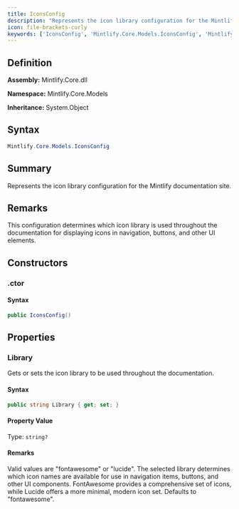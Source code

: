 ```yaml
---
title: IconsConfig
description: "Represents the icon library configuration for the Mintlify documentation site."
icon: file-brackets-curly
keywords: ['IconsConfig', 'Mintlify.Core.Models.IconsConfig', 'Mintlify.Core.Models', 'class', 'System.Object']
---
```


## Definition

**Assembly:** Mintlify.Core.dll

**Namespace:** Mintlify.Core.Models

**Inheritance:** System.Object

## Syntax

```csharp
Mintlify.Core.Models.IconsConfig
```

## Summary

Represents the icon library configuration for the Mintlify documentation site.

## Remarks

This configuration determines which icon library is used throughout the documentation
            for displaying icons in navigation, buttons, and other UI elements.

## Constructors

### .ctor

#### Syntax

```csharp
public IconsConfig()
```

## Properties

### Library

Gets or sets the icon library to be used throughout the documentation.

#### Syntax

```csharp
public string Library { get; set; }
```

#### Property Value

Type: `string?`

#### Remarks

Valid values are "fontawesome" or "lucide". The selected library determines
            which icon names are available for use in navigation items, buttons, and other
            UI components. FontAwesome provides a comprehensive set of icons, while Lucide
            offers a more minimal, modern icon set. Defaults to "fontawesome".

